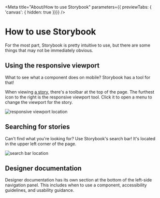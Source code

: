 
<Meta title="About/How to use Storybook" parameters={{ previewTabs: { 'canvas': { hidden: true }}}} />

# How to use Storybook
For the most part, Storybook is pretty intuitive to use, but there are some
things that may not be immediately obvious.

## Using the responsive viewport
What to see what a component does on mobile? Storybook has a tool for that!

When viewing [a
story](https://storybook.js.org/docs/react/get-started/whats-a-story), there's a
toolbar at the top of the page. The furthest icon to the right is the responsive
viewport tool. Click it to open a menu to change the viewport for the story.

<img src={viewportImage} alt="responsive viewport location" />

## Searching for stories
Can't find what you're looking for? Use Storybook's search bar! It's located in
the upper left corner of the page.

<img src={searchBarImage} alt="search bar location" />

## Designer documentation
Designer documentation has its own section at the bottom of the left-side
navigation panel. This includes when to use a component, accessibility
guidelines, and usability guidance.
